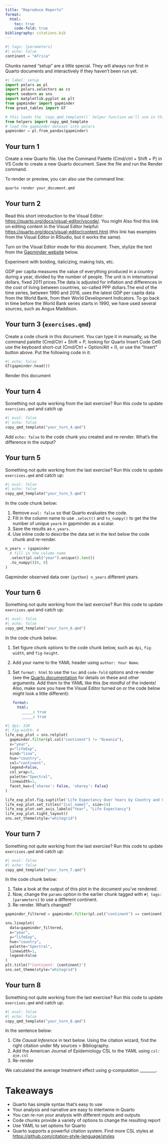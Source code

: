```yaml
---
title: "Reproduce Reports"
format: 
  html:
    toc: true
    code-fold: true 
bibliography: citations.bib
---
```


```python
#| tags: [parameters]
#| echo: false
continent = "Africa"
```

Chunks named "setup" are a little special.
They will always run first in Quarto documents and interactively if they haven't been run yet.

```python
#| label: setup
import polars as pl
import polars.selectors as cs
import seaborn as sns
import matplotlib.pyplot as plt
from gapminder import gapminder
from great_tables import GT

# this loads the `copy_qmd_template()` helper function we'll use in this exercise
from helpers import copy_qmd_template
# load the gapminder dataset into polars
gapminder = pl.from_pandas(gapminder)
```

## Your turn 1

Create a new Quarto file.
Use the Command Palette (Cmd/ctrl + Shift + P) in VS Code to create a new Quarto document.
Save the file and run the Render command.

To render or preview, you can also use the command line:

``` bash
quarto render your_document.qmd
```

## Your turn 2

Read this short introduction to the Visual Editor: <https://quarto.org/docs/visual-editor/vscode/>.
You might Also find this link on editing content in the Visual Editor helpful: <https://quarto.org/docs/visual-editor/content.html> (this link has examples from the Visual Editor in RStudio, but it works the same).

Turn on the Visual Editor mode for this document.
Then, stylize the text from the [Gapminder website](https://www.gapminder.org/data/documentation/gd001/) below.

Experiment with bolding, italicizing, making lists, etc.

GDP per capita measures the value of everything produced in a country during a year, divided by the number of people.
The unit is in international dollars, fixed 2011 prices.The data is adjusted for inflation and differences in the cost of living between countries, so-called PPP dollars.The end of the time series, between 1990 and 2016, uses the latest GDP per capita data from the World Bank, from their World Development Indicators.
To go back in time before the World Bank series starts in 1990, we have used several sources, such as Angus Maddison.

## Your turn 3 (`exercises.qmd`)

Create a code chunk in this document.
You can type it in manually, us the command palette (Cmd/Ctrl + Shift + P, looking for Quarto Insert Code Cell) use the keyboard short-cut (Cmd/Ctrl + Option/Alt + I), or use the "Insert" button above.
Put the following code in it:

```python
#| echo: false
GT(gapminder.head())
```

Render this document

## Your turn 4

Something not quite working from the last exercise?
Run this code to update `exercises.qmd` and catch up

```python
#| eval: false
#| echo: false
copy_qmd_template("your_turn_4.qmd")
```

Add `echo: false` to the code chunk you created and re-render.
What's the difference in the output?

## Your turn 5

Something not quite working from the last exercise?
Run this code to update `exercises.qmd` and catch up:

```python
#| eval: false
#| echo: false
copy_qmd_template("your_turn_5.qmd")
```

In the code chunk below:

1.  Remove `eval: false` so that Quarto evaluates the code.
2.  Fill in the column name to use `.select()` and `to_numpy()` to get the the number of unique `year`s in gapminder as a scalar.
3.  Save the results as `n_years`.
4.  Use inline code to describe the data set in the text below the code chunk and re-render.

```python
n_years = (gapminder
  # fill in the column name
  .select(pl.col("year").unique().len())
  .to_numpy()[0, 0]
)
```

Gapminder observed data over `{python} n_years` different years.

## Your turn 6

Something not quite working from the last exercise?
Run this code to update `exercises.qmd` and catch up:

```python
#| eval: false
#| echo: false
copy_qmd_template("your_turn_6.qmd")
```

In the code chunk below:

1.  Set figure chunk options to the code chunk below, such as `dpi`, `fig-width`, and `fig-height`.

2.  Add your name to the YAML header using `author: Your Name`.

3.  Set `format: html` to use the `toc` and `code-fold` options and re-render (see the [Quarto documentation](https://quarto.org/docs/reference/formats/html.html) for details on these and other arguments. Add them to the YAML like this (be mindful of the indents! Also, make sure you have the Visual Editor turned on or the code below might look a little different):

    ``` yaml
    format: 
      html:
        _____: true
        _____: true 
    ```

```python
#| dpi: 320
#| fig-width: 4
life_exp_plot = sns.relplot(
  gapminder.filter(pl.col("continent") != "Oceania"), 
  x="year", 
  y="lifeExp", 
  kind="line", 
  hue="country", 
  col="continent", 
  legend=False, 
  col_wrap=3, 
  palette="Spectral", 
  linewidth=1, 
  facet_kws={'sharex': False, 'sharey': False}
)

life_exp_plot.fig.suptitle('Life Expectancy Over Years by Country and Continent', fontsize=16)
life_exp_plot.set_titles("{col_name}", size=14)  
life_exp_plot.set_axis_labels("Year", "Life Expectancy") 
life_exp_plot.tight_layout()
sns.set_theme(style="whitegrid")  
```

## Your turn 7

Something not quite working from the last exercise?
Run this code to update `exercises.qmd` and catch up:

```python
#| eval: false
#| echo: false
copy_qmd_template("your_turn_7.qmd")
```

In the code chunk below:

1.  Take a look at the output of this plot in the document you've rendered.
2.  Now, change the `params` option in the earlier chunk tagged with `#| tags: [parameters]` to use a different continent.
3.  Re-render. What's changed?

```python
gapminder_filtered = gapminder.filter(pl.col("continent") == continent)

sns.lineplot(
  data=gapminder_filtered, 
  x="year", 
  y="lifeExp", 
  hue="country", 
  palette="Spectral", 
  linewidth=1, 
  legend=False
)
plt.title(f"Continent: {continent}") 
sns.set_theme(style="whitegrid")  
```

## Your turn 8

Something not quite working from the last exercise?
Run this code to update `exercises.qmd` and catch up:

```python
#| eval: false
#| echo: false
copy_qmd_template("your_turn_8.qmd")
```

In the sentence below:

1.  Cite *Causal Inference* in text below. Using the citation wizard, find the right citation under My sources \> Bibliography.
2.  Add the American Journal of Epidemiology CSL to the YAML using `csl: aje.csl`
3.  Re-render

We calculated the average treatment effect using g-computation \_\_\_\_\_\_\_\_.

# Takeaways

-   Quarto has simple syntax that's easy to use
-   Your analysis and narrative are easy to intertwine in Quarto
-   You can re-run your analysis with different inputs and outputs
-   Code chunks provide a variety of options to change the resulting report
-   Use YAML to set options for Quarto
-   Quarto supports a powerful citation system. Find more CSL styles at <https://github.com/citation-style-language/styles>